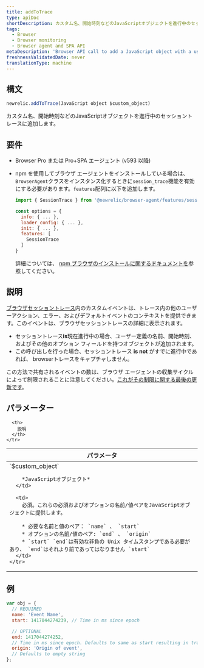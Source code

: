 ```yaml
---
title: addToTrace
type: apiDoc
shortDescription: カスタム名、開始時刻などのJavaScriptオブジェクトを進行中のセッショントレースに追加します。
tags:
  - Browser
  - Browser monitoring
  - Browser agent and SPA API
metaDescription: 'Browser API call to add a JavaScript object with a user-defined name, start time, etc. to a session trace already in progress.'
freshnessValidatedDate: never
translationType: machine
---
```


## 構文

```js
newrelic.addToTrace(JavaScript object $custom_object)
```

カスタム名、開始時刻などのJavaScriptオブジェクトを進行中のセッショントレースに追加します。

## 要件

* Browser Pro または Pro+SPA エージェント (v593 以降)

* npm を使用してブラウザ エージェントをインストールしている場合は、 `BrowserAgent`クラスをインスタンス化するときに`session_trace`機能を有効にする必要があります。`features`配列に以下を追加します。

  ```js
  import { SessionTrace } from '@newrelic/browser-agent/features/session_trace';

  const options = {
    info: { ... },
    loader_config: { ... },
    init: { ... },
    features: [
      SessionTrace
    ]
  }
  ```

  詳細については、 [npm ブラウザのインストールに関するドキュメントを](https://www.npmjs.com/package/@newrelic/browser-agent#new-relic-browser-agent)参照してください。

## 説明

[ブラウザセッショントレース](/docs/browser/new-relic-browser/browser-pro-features/session-traces-exploring-webpages-life-cycle)内のカスタムイベントは、トレース内の他のユーザーアクション、エラー、およびデフォルトイベントのコンテキストを提供できます。このイベントは、ブラウザセッショントレースの詳細に表示されます。

* セッショントレース<DNT>**is**</DNT>現在進行中の場合、ユーザー定義の名前、開始時刻、およびその他のオプション フィールドを持つオブジェクトが追加されます。
* この呼び出しを行った場合、セッショントレース <DNT>**is not**</DNT> がすでに進行中であれば、 browserトレースをキャプチャしません。

この方法で共有されるイベントの数は、ブラウザ エージェントの収集サイクルによって制限されることに注意してください。[これがその制限に関する最後の更新です](/docs/release-notes/new-relic-browser-release-notes/browser-agent-release-notes/browser-agent-v1026/#:~:text=Adjusted%20PageAction%20limits,events%20per%20harvest)。

## パラメーター

<table>
  <thead>
    <tr>
      <th width="25%">
        パラメータ
      </th>

      <th>
        説明
      </th>
    </tr>
  </thead>

  <tbody>
    <tr>
      <td>
        `$custom_object`

        *JavaScriptオブジェクト*
      </td>

      <td>
        必須。これらの必須およびオプションの名前/値ペアをJavaScriptオブジェクトに提供します。

        * 必要な名前と値のペア： `name` 、 `start`
        * オプションの名前/値のペア: `end` 、 `origin`
        * `start` `end`は有効な非負の Unix タイムスタンプである必要があり、 `end`はそれより前であってはなりません `start`
      </td>
    </tr>
  </tbody>
</table>

## 例

```js
var obj = {
  // REQUIRED
  name: 'Event Name',
  start: 1417044274239, // Time in ms since epoch

  // OPTIONAL
  end: 1417044274252,
  // Time in ms since epoch. Defaults to same as start resulting in trace object with a duration of zero.
  origin: 'Origin of event',
  // Defaults to empty string
};
```